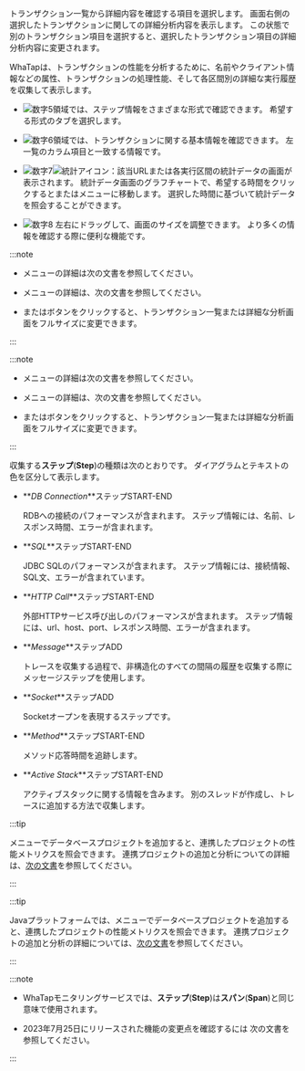 <Title hashid='anlaysis-trace' level={props.level}>トレース分析</Title>

トランザクション一覧から詳細内容を確認する項目を選択します。 画面右側の選択したトランザクションに関しての詳細分析内容を表示します。 この状態で別のトランザクション項目を選択すると、選択したトランザクション項目の詳細分析内容に変更されます。

WhaTapは、トランザクションの性能を分析するために、名前やクライアント情報などの属性、トランザクションの処理性能、そして各区間別の詳細な実行履歴を収集して表示します。

<Xclude product='php,nodejs,golang'>

<ImgLang img="analysis-tx-table-view.png" desc="トレース分析" />

</Xclude>

<InDoc product='php,nodejs,golang'>

<ImgLang img="analysis-tx-table-view-none-actx.png" desc="トレース分析" />

</InDoc>

- ![数字5](/img/number-05.png)領域では、ステップ情報をさまざまな形式で確認できます。 希望する形式のタブを選択します。

- ![数字6](/img/number-06.png)領域では、トランザクションに関する基本情報を確認できます。 左一覧のカラム項目と一致する情報です。

- ![数字7](/img/number-07.png)![統計アイコン](/img/ic-static.svg)：該当URLまたは各実行区間の統計データの画面が表示されます。 統計データ画面のグラフチャートで、希望する時間をクリックすると<Cmdname sid="side_statistics" className="uitext" />または<Cmdname sid="side_txSearch" className="uitext" />メニューに移動します。 選択した時間に基づいて統計データを照会することができます。

- ![数字8](/img/number-08.png) <LinkImage img='hitmap-lr-drag.svg' alt='左右ドラッグアイコン' className='_drag' />左右にドラッグして、画面のサイズを調整できます。 より多くの情報を確認する際に便利な機能です。

<InDoc product='kubernetes'>

:::note

- <Cmdname sid="side_statistics" className="uitext" />メニューの詳細は<Link to="../java/analysis-apm-trs">次の文書</Link>を参照してください。

- <Cmdname sid="side_txSearch" className="uitext" />メニューの詳細は、<Link to="../java/tx-profile">次の文書</Link>を参照してください。

- <LinkImage img='ic-s-tx-left.svg' alt='左矢印アイコン' className='_txDrag' />または<LinkImage img='ic-s-tx-right.svg' alt='右矢印アイコン' className='_txDrag' />ボタンをクリックすると、トランザクション一覧または詳細な分析画面をフルサイズに変更できます。

:::

</InDoc>

<InDoc product='java,python,php,nodejs,golang,dotnet'>

:::note

- <Cmdname sid="side_statistics" className="uitext" />メニューの詳細は<Link to="analysis-apm-trs">次の文書</Link>を参照してください。

- <Cmdname sid="side_txSearch" className="uitext" />メニューの詳細は、<Link to="tx-profile">次の文書</Link>を参照してください。

- <LinkImage img='ic-s-tx-left.svg' alt='左矢印アイコン' className='_txDrag' />または<LinkImage img='ic-s-tx-right.svg' alt='右矢印アイコン' className='_txDrag' />ボタンをクリックすると、トランザクション一覧または詳細な分析画面をフルサイズに変更できます。

:::

</InDoc>

収集する**ステップ**(**Step**)の種類は次のとおりです。 ダイアグラムとテキストの色を区分して表示します。

- **_DB Connection_**ステップ<span class='type'>START-END</span>

  RDBへの接続のパフォーマンスが含まれます。 ステップ情報には、名前、レスポンス時間、エラーが含まれます。

- **_SQL_**ステップ<span class='type'>START-END</span>

  JDBC SQLのパフォーマンスが含まれます。 ステップ情報には、接続情報、SQL文、エラーが含まれています。

- **_HTTP Call_**ステップ<span class='type'>START-END</span>

  外部HTTPサービス呼び出しのパフォーマンスが含まれます。 ステップ情報には、url、host、port、レスポンス時間、エラーが含まれます。

- **_Message_**ステップ<span class='type'>ADD</span>

  トレースを収集する過程で、非構造化のすべての間隔の履歴を収集する際にメッセージステップを使用します。  

- **_Socket_**ステップ<span class='type'>ADD</span>

  Socketオープンを表現するステップです。

- **_Method_**ステップ<span class='type'>START-END</span>

  メソッド応答時間を追跡します。

<Xclude product='php,nodejs,golang'>

- **_Active Stack_**ステップ<span class='type'>START-END</span>

  アクティブスタックに関する情報を含みます。 別のスレッドが作成し、トレースに追加する方法で収集します。

</Xclude>

<InDoc product="java">

:::tip

<Cmdname sid="side_correlatedProjectManagement" className="uitext" />メニューでデータベースプロジェクトを追加すると、連携したプロジェクトの性能メトリクスを照会できます。 連携プロジェクトの追加と分析についての詳細は、[次の文書](linked-projects)を参照してください。

:::

</InDoc>

<InDoc product="kubernetes">

:::tip

Javaプラットフォームでは、<Cmdname sid="side_correlatedProjectManagement" className="uitext" />メニューでデータベースプロジェクトを追加すると、連携したプロジェクトの性能メトリクスを照会できます。 連携プロジェクトの追加と分析の詳細については、[次の文書](../java/linked-projects)を参照してください。

:::

</InDoc>

:::note

- WhaTapモニタリングサービスでは、**ステップ**(**Step**)は**スパン**(**Span**)と同じ意味で使用されます。

- 2023年7月25日にリリースされた<Cmdname sid="TTL06209" className="uitext" />機能の変更点を確認するには <Link to='../reference/changes-analysis-trace' target='_blank'>次の文書</Link>を参照してください。

:::
